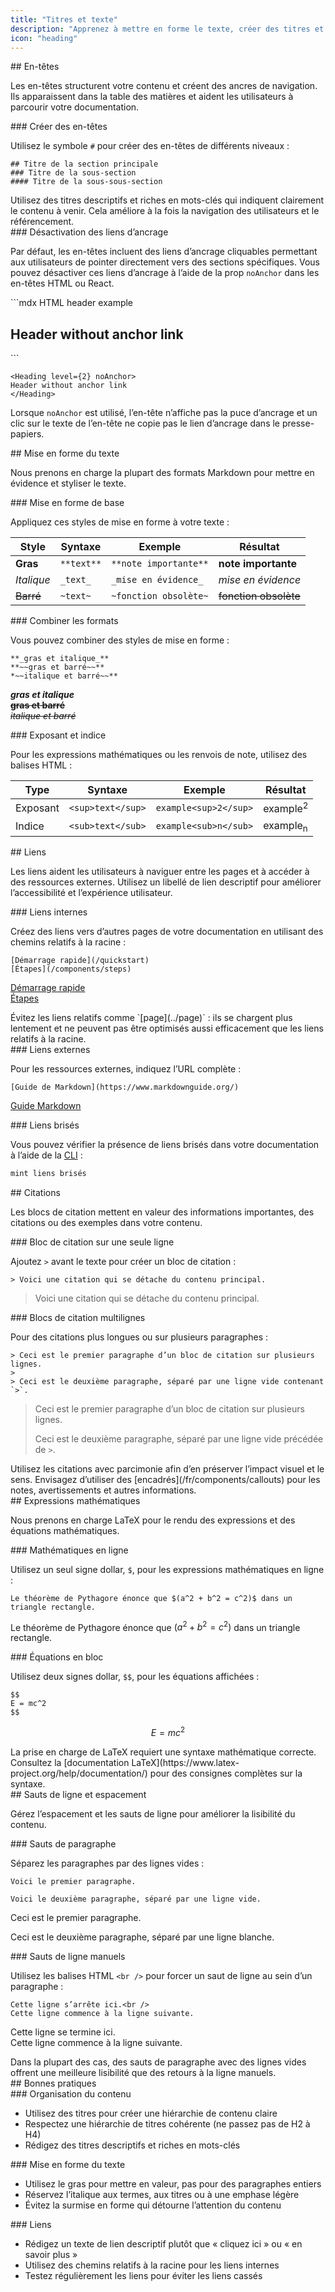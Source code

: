 ```yaml
---
title: "Titres et texte"
description: "Apprenez à mettre en forme le texte, créer des titres et styliser le contenu"
icon: "heading"
---
```


<div id="headers">
  ## En-têtes
</div>

Les en-têtes structurent votre contenu et créent des ancres de navigation. Ils apparaissent dans la table des matières et aident les utilisateurs à parcourir votre documentation.

<div id="creating-headers">
  ### Créer des en-têtes
</div>

Utilisez le symbole `#` pour créer des en-têtes de différents niveaux :

```mdx
## Titre de la section principale
### Titre de la sous-section
#### Titre de la sous-sous-section
```

<Tip>
  Utilisez des titres descriptifs et riches en mots-clés qui indiquent clairement le contenu à venir. Cela améliore à la fois la navigation des utilisateurs et le référencement.
</Tip>

<div id="disabling-anchor-links">
  ### Désactivation des liens d’ancrage
</div>

Par défaut, les en-têtes incluent des liens d’ancrage cliquables permettant aux utilisateurs de pointer directement vers des sections spécifiques. Vous pouvez désactiver ces liens d’ancrage à l’aide de la prop `noAnchor` dans les en-têtes HTML ou React.

<CodeGroup>
  ```mdx HTML header example
  <h2 noAnchor>
  Header without anchor link
  </h2>
  ```

  ```mdx React header example
  <Heading level={2} noAnchor>
  Header without anchor link
  </Heading>
  ```
</CodeGroup>

Lorsque `noAnchor` est utilisé, l’en-tête n’affiche pas la puce d’ancrage et un clic sur le texte de l’en-tête ne copie pas le lien d’ancrage dans le presse-papiers.

<div id="text-formatting">
  ## Mise en forme du texte
</div>

Nous prenons en charge la plupart des formats Markdown pour mettre en évidence et styliser le texte.

<div id="basic-formatting">
  ### Mise en forme de base
</div>

Appliquez ces styles de mise en forme à votre texte :

| Style | Syntaxe | Exemple | Résultat |
|-------|--------|---------|--------|
| **Gras** | `**text**` | `**note importante**` | **note importante** |
| *Italique* | `_text_` | `_mise en évidence_` | *mise en évidence* |
| ~~Barré~~ | `~text~` | `~fonction obsolète~` | ~~fonction obsolète~~ |

<div id="combining-formats">
  ### Combiner les formats
</div>

Vous pouvez combiner des styles de mise en forme :

```mdx
**_gras et italique_**
**~~gras et barré~~**
*~~italique et barré~~**
```

***gras et italique***<br />
**~~gras et barré~~**<br />
*~~italique et barré~~*

<div id="superscript-and-subscript">
  ### Exposant et indice
</div>

Pour les expressions mathématiques ou les renvois de note, utilisez des balises HTML :

| Type | Syntaxe | Exemple | Résultat |
|------|--------|---------|--------|
| Exposant | `<sup>text</sup>` | `example<sup>2</sup>` | example<sup>2</sup> |
| Indice | `<sub>text</sub>` | `example<sub>n</sub>` | example<sub>n</sub> |

<div id="links">
  ## Liens
</div>

Les liens aident les utilisateurs à naviguer entre les pages et à accéder à des ressources externes. Utilisez un libellé de lien descriptif pour améliorer l’accessibilité et l’expérience utilisateur.

<div id="internal-links">
  ### Liens internes
</div>

Créez des liens vers d’autres pages de votre documentation en utilisant des chemins relatifs à la racine :

```mdx
[Démarrage rapide](/quickstart)
[Étapes](/components/steps)
```

[Démarrage rapide](/fr/quickstart)<br />
[Étapes](/fr/components/steps)

<Note>
  Évitez les liens relatifs comme `[page](../page)` : ils se chargent plus lentement et ne peuvent pas être optimisés aussi efficacement que les liens relatifs à la racine.
</Note>

<div id="external-links">
  ### Liens externes
</div>

Pour les ressources externes, indiquez l’URL complète :

```mdx
[Guide de Markdown](https://www.markdownguide.org/)
```

[Guide Markdown](https://www.markdownguide.org/)

<div id="broken-links">
  ### Liens brisés
</div>

Vous pouvez vérifier la présence de liens brisés dans votre documentation à l’aide de la [CLI](/fr/installation) :

```bash
mint liens brisés
```

<div id="blockquotes">
  ## Citations
</div>

Les blocs de citation mettent en valeur des informations importantes, des citations ou des exemples dans votre contenu.

<div id="single-line-blockquotes">
  ### Bloc de citation sur une seule ligne
</div>

Ajoutez `>` avant le texte pour créer un bloc de citation :

```mdx
> Voici une citation qui se détache du contenu principal.
```

> Voici une citation qui se détache du contenu principal.

<div id="multi-line-blockquotes">
  ### Blocs de citation multilignes
</div>

Pour des citations plus longues ou sur plusieurs paragraphes :

```mdx
> Ceci est le premier paragraphe d’un bloc de citation sur plusieurs lignes.
>
> Ceci est le deuxième paragraphe, séparé par une ligne vide contenant `>`.
```

> Ceci est le premier paragraphe d’un bloc de citation sur plusieurs lignes.
>
> Ceci est le deuxième paragraphe, séparé par une ligne vide précédée de `>`.

<Tip>
  Utilisez les citations avec parcimonie afin d’en préserver l’impact visuel et le sens. Envisagez d’utiliser des [encadrés](/fr/components/callouts) pour les notes, avertissements et autres informations.
</Tip>

<div id="mathematical-expressions">
  ## Expressions mathématiques
</div>

Nous prenons en charge LaTeX pour le rendu des expressions et des équations mathématiques.

<div id="inline-math">
  ### Mathématiques en ligne
</div>

Utilisez un seul signe dollar, `$`, pour les expressions mathématiques en ligne :

```mdx
Le théorème de Pythagore énonce que $(a^2 + b^2 = c^2)$ dans un triangle rectangle.
```

Le théorème de Pythagore énonce que $(a^2 + b^2 = c^2)$ dans un triangle rectangle.

<div id="block-equations">
  ### Équations en bloc
</div>

Utilisez deux signes dollar, `$$`, pour les équations affichées :

```mdx
$$
E = mc^2
$$
```

$$
E = mc^2
$$

<Info>
  La prise en charge de LaTeX requiert une syntaxe mathématique correcte. Consultez la [documentation LaTeX](https://www.latex-project.org/help/documentation/) pour des consignes complètes sur la syntaxe.
</Info>

<div id="line-breaks-and-spacing">
  ## Sauts de ligne et espacement
</div>

Gérez l’espacement et les sauts de ligne pour améliorer la lisibilité du contenu.

<div id="paragraph-breaks">
  ### Sauts de paragraphe
</div>

Séparez les paragraphes par des lignes vides :

```mdx
Voici le premier paragraphe.

Voici le deuxième paragraphe, séparé par une ligne vide.
```

Ceci est le premier paragraphe.

Ceci est le deuxième paragraphe, séparé par une ligne blanche.

<div id="manual-line-breaks">
  ### Sauts de ligne manuels
</div>

Utilisez les balises HTML `<br />` pour forcer un saut de ligne au sein d’un paragraphe :

```mdx
Cette ligne s’arrête ici.<br />
Cette ligne commence à la ligne suivante.
```

Cette ligne se termine ici.<br />
Cette ligne commence à la ligne suivante.

<Tip>
  Dans la plupart des cas, des sauts de paragraphe avec des lignes vides offrent une meilleure lisibilité que des retours à la ligne manuels.
</Tip>

<div id="best-practices">
  ## Bonnes pratiques
</div>

<div id="content-organization">
  ### Organisation du contenu
</div>

* Utilisez des titres pour créer une hiérarchie de contenu claire
* Respectez une hiérarchie de titres cohérente (ne passez pas de H2 à H4)
* Rédigez des titres descriptifs et riches en mots-clés

<div id="text-formatting">
  ### Mise en forme du texte
</div>

* Utilisez le gras pour mettre en valeur, pas pour des paragraphes entiers
* Réservez l’italique aux termes, aux titres ou à une emphase légère
* Évitez la surmise en forme qui détourne l’attention du contenu

<div id="links">
  ### Liens
</div>

* Rédigez un texte de lien descriptif plutôt que « cliquez ici » ou « en savoir plus »
* Utilisez des chemins relatifs à la racine pour les liens internes
* Testez régulièrement les liens pour éviter les liens cassés